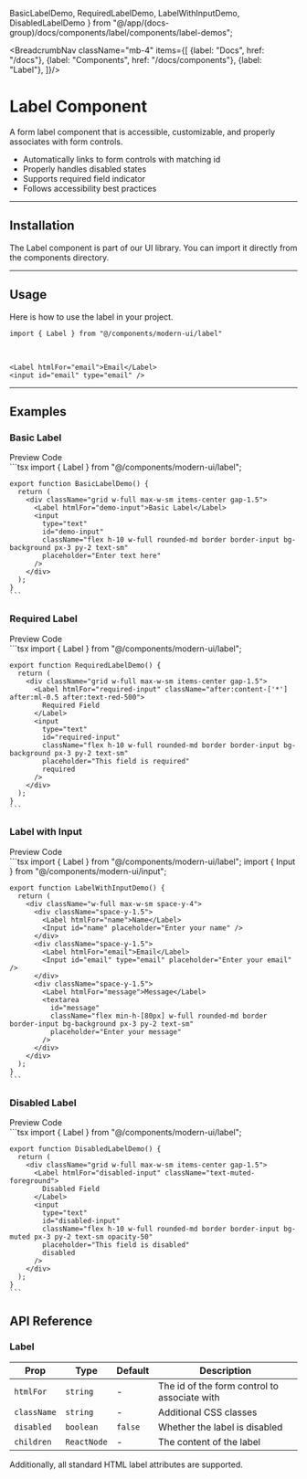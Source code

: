   BasicLabelDemo,
  RequiredLabelDemo,
  LabelWithInputDemo,
  DisabledLabelDemo
} from "@/app/(docs-group)/docs/components/label/components/label-demos";

<BreadcrumbNav className="mb-4" items={[
  {label: "Docs", href: "/docs"},
  {label: "Components", href: "/docs/components"},
  {label: "Label"},
]}/>

<PreviewLabel/>

# Label Component

A form label component that is accessible, customizable, and properly associates with form controls.

- Automatically links to form controls with matching id
- Properly handles disabled states
- Supports required field indicator
- Follows accessibility best practices

---

## Installation

The Label component is part of our UI library. You can import it directly from the components directory.

<LabelInstallation/>

---

## Usage

Here is how to use the label in your project.

```tsx
import { Label } from "@/components/modern-ui/label"
```

<br/>

```tsx
<Label htmlFor="email">Email</Label>
<input id="email" type="email" />
```

---

## Examples

### Basic Label

<Tabs defaultValue="preview">
  <TabsList>
    <TabsTrigger value="preview">Preview</TabsTrigger>
    <TabsTrigger value="code">Code</TabsTrigger>
  </TabsList>
  <TabsContent value="preview" className="p-6 border rounded-md mt-2 relative min-h-[150px]">
    <div className="absolute inset-0 bg-[radial-gradient(#80808080_1px,transparent_1px)] [background-size:16px_16px] opacity-50"></div>
    <div className="flex justify-center items-center h-full z-10 relative min-h-[150px]">
      <BasicLabelDemo />
    </div>
  </TabsContent>
  <TabsContent value="code">
    ```tsx
    import { Label } from "@/components/modern-ui/label";

    export function BasicLabelDemo() {
      return (
        <div className="grid w-full max-w-sm items-center gap-1.5">
          <Label htmlFor="demo-input">Basic Label</Label>
          <input
            type="text"
            id="demo-input"
            className="flex h-10 w-full rounded-md border border-input bg-background px-3 py-2 text-sm"
            placeholder="Enter text here"
          />
        </div>
      );
    }
    ```
  </TabsContent>
</Tabs>

### Required Label

<Tabs defaultValue="preview">
  <TabsList>
    <TabsTrigger value="preview">Preview</TabsTrigger>
    <TabsTrigger value="code">Code</TabsTrigger>
  </TabsList>
  <TabsContent value="preview" className="p-6 border rounded-md mt-2 relative min-h-[150px]">
    <div className="absolute inset-0 bg-[radial-gradient(#80808080_1px,transparent_1px)] [background-size:16px_16px] opacity-50"></div>
    <div className="flex justify-center items-center h-full z-10 relative min-h-[150px]">
      <RequiredLabelDemo />
    </div>
  </TabsContent>
  <TabsContent value="code">
    ```tsx
    import { Label } from "@/components/modern-ui/label";

    export function RequiredLabelDemo() {
      return (
        <div className="grid w-full max-w-sm items-center gap-1.5">
          <Label htmlFor="required-input" className="after:content-['*'] after:ml-0.5 after:text-red-500">
            Required Field
          </Label>
          <input
            type="text"
            id="required-input"
            className="flex h-10 w-full rounded-md border border-input bg-background px-3 py-2 text-sm"
            placeholder="This field is required"
            required
          />
        </div>
      );
    }
    ```
  </TabsContent>
</Tabs>

### Label with Input

<Tabs defaultValue="preview">
  <TabsList>
    <TabsTrigger value="preview">Preview</TabsTrigger>
    <TabsTrigger value="code">Code</TabsTrigger>
  </TabsList>
  <TabsContent value="preview" className="p-6 border rounded-md mt-2 relative min-h-[240px]">
    <div className="absolute inset-0 bg-[radial-gradient(#80808080_1px,transparent_1px)] [background-size:16px_16px] opacity-50"></div>
    <div className="flex justify-center items-center h-full z-10 relative min-h-[240px]">
      <LabelWithInputDemo />
    </div>
  </TabsContent>
  <TabsContent value="code">
    ```tsx
    import { Label } from "@/components/modern-ui/label";
    import { Input } from "@/components/modern-ui/input";

    export function LabelWithInputDemo() {
      return (
        <div className="w-full max-w-sm space-y-4">
          <div className="space-y-1.5">
            <Label htmlFor="name">Name</Label>
            <Input id="name" placeholder="Enter your name" />
          </div>
          <div className="space-y-1.5">
            <Label htmlFor="email">Email</Label>
            <Input id="email" type="email" placeholder="Enter your email" />
          </div>
          <div className="space-y-1.5">
            <Label htmlFor="message">Message</Label>
            <textarea
              id="message"
              className="flex min-h-[80px] w-full rounded-md border border-input bg-background px-3 py-2 text-sm"
              placeholder="Enter your message"
            />
          </div>
        </div>
      );
    }
    ```
  </TabsContent>
</Tabs>

### Disabled Label

<Tabs defaultValue="preview">
  <TabsList>
    <TabsTrigger value="preview">Preview</TabsTrigger>
    <TabsTrigger value="code">Code</TabsTrigger>
  </TabsList>
  <TabsContent value="preview" className="p-6 border rounded-md mt-2 relative min-h-[150px]">
    <div className="absolute inset-0 bg-[radial-gradient(#80808080_1px,transparent_1px)] [background-size:16px_16px] opacity-50"></div>
    <div className="flex justify-center items-center h-full z-10 relative min-h-[150px]">
      <DisabledLabelDemo />
    </div>
  </TabsContent>
  <TabsContent value="code">
    ```tsx
    import { Label } from "@/components/modern-ui/label";

    export function DisabledLabelDemo() {
      return (
        <div className="grid w-full max-w-sm items-center gap-1.5">
          <Label htmlFor="disabled-input" className="text-muted-foreground">
            Disabled Field
          </Label>
          <input
            type="text"
            id="disabled-input"
            className="flex h-10 w-full rounded-md border border-input bg-muted px-3 py-2 text-sm opacity-50"
            placeholder="This field is disabled"
            disabled
          />
        </div>
      );
    }
    ```
  </TabsContent>
</Tabs>

## API Reference

### Label

| Prop | Type | Default | Description |
|------|------|---------|-------------|
| `htmlFor` | `string` | - | The id of the form control to associate with |
| `className` | `string` | - | Additional CSS classes |
| `disabled` | `boolean` | `false` | Whether the label is disabled |
| `children` | `ReactNode` | - | The content of the label |

Additionally, all standard HTML label attributes are supported. 